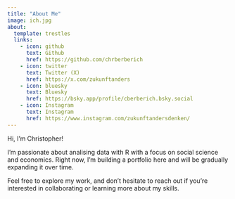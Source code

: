 ```yaml
---
title: "About Me"
image: ich.jpg
about:
  template: trestles
  links:
    - icon: github
      text: Github
      href: https://github.com/chrberberich
    - icon: twitter
      text: Twitter (X)
      href: https://x.com/zukunftanders
    - icon: bluesky
      text: Bluesky
      href: https://bsky.app/profile/cberberich.bsky.social
    - icon: Instagram
      text: Instagram
      href: https://www.instagram.com/zukunftandersdenken/  
---
```


Hi, I'm Christopher!

I'm passionate about analising data with R with a focus on social science and economics. Right now, I'm building a portfolio here and will be gradually expanding it over time.

Feel free to explore my work, and don't hesitate to reach out if you're interested in collaborating or learning more about my skills.